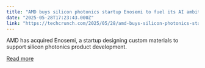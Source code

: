 ```yaml
---
title: "AMD buys silicon photonics startup Enosemi to fuel its AI ambitions"
date: "2025-05-28T17:23:43.000Z"
link: "https://techcrunch.com/2025/05/28/amd-buys-silicon-photonics-startup-enosemi-to-fuel-its-ai-ambitions/"
---
```


AMD has acquired Enosemi, a startup designing custom materials to support silicon photonics product development.

[Read more](https://techcrunch.com/2025/05/28/amd-buys-silicon-photonics-startup-enosemi-to-fuel-its-ai-ambitions/)
